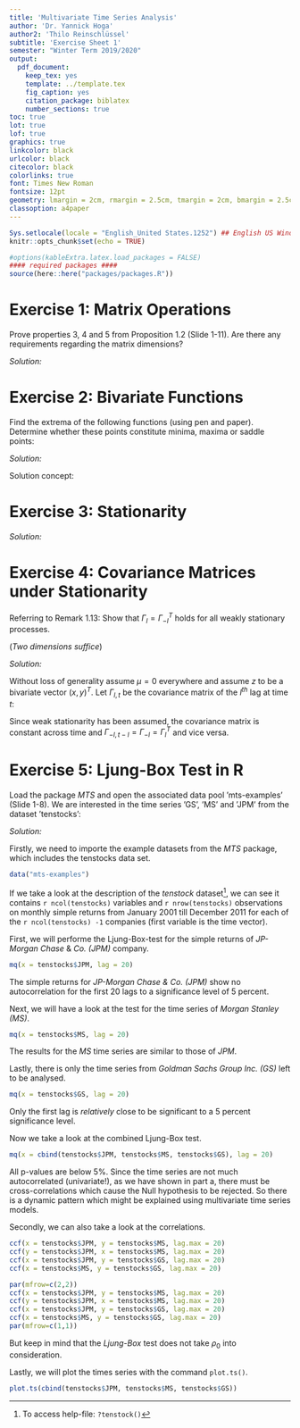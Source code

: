 ```yaml
---
title: 'Multivariate Time Series Analysis'
author: 'Dr. Yannick Hoga'
author2: 'Thilo Reinschlüssel'
subtitle: 'Exercise Sheet 1'
semester: "Winter Term 2019/2020"
output:
  pdf_document:
    keep_tex: yes
    template: ../template.tex
    fig_caption: yes
    citation_package: biblatex
    number_sections: true
toc: true
lot: true
lof: true
graphics: true
linkcolor: black
urlcolor: black
citecolor: black
colorlinks: true
font: Times New Roman
fontsize: 12pt
geometry: lmargin = 2cm, rmargin = 2.5cm, tmargin = 2cm, bmargin = 2.5cm
classoption: a4paper
---
```


```r
Sys.setlocale(locale = "English_United States.1252") ## English US Windows
knitr::opts_chunk$set(echo = TRUE)

#options(kableExtra.latex.load_packages = FALSE)
#### required packages ####
source(here::here("packages/packages.R"))
```

# Exercise 1: Matrix Operations


Prove properties 3, 4 and 5 from Proposition 1.2 (Slide 1-11). Are there any requirements regarding
the matrix dimensions?

_Solution:_ \

\begin{itemize}
    \item[i)] Property 3: $(A \otimes B)(F \otimes G) = (AF) \otimes (BG)$
    \begin{align*}
      \text{Let} \ A & = 
      \begin{pmatrix}
      a_{11} & \ldots & a_{1q}\\
      \vdots & \ddots & \vdots \\
      a_{p1} & \ldots & a_{pq}\\
      \end{pmatrix}
      \text{and} \ F = 
      \begin{pmatrix}
      f_{11} & \ldots & f_{1n}\\
      \vdots & \ddots & \vdots \\
      f_{m1} & \ldots & f_{mn}\\
      \end{pmatrix},\\
      \text{hence} (A \otimes B) & = 
      \begin{pmatrix}
      a_{11}B & \ldots & a_{1q}B\\
      \vdots & \ddots & \vdots \\
      a_{p1}B & \ldots & a_{pq}B\\
      \end{pmatrix}
      \text{and} \ (F \otimes G) \ \text{analogously}. 
    \end{align*}
    \begin{align*}
    (A \otimes B)(F \otimes G) & = 
    \begin{pmatrix}
      a_{11}B & \ldots & a_{1q}B\\
      \vdots & \ddots & \vdots \\
      a_{p1}B & \ldots & a_{pq}B\\
    \end{pmatrix}
    \begin{pmatrix}
      f_{11}G & \ldots & f_{1n}G\\
      \vdots & \ddots & \vdots \\
      f_{m1}G & \ldots & f_{mn}G\\
    \end{pmatrix}\\
    & = 
    \begin{pmatrix}
      (a_{11}B f_{11}G +\ldots + a_{1q}B f_{m1}G) & \ldots & (a_{11}B f_{1n}G +\ldots + a_{1q}B f_{mn}G)\\
      \vdots & \ddots & \vdots \\
      (a_{p1}B f_{11}G +\ldots + a_{pq}B f_{m1}G) & \ldots & (a_{p1}B f_{1n}G +\ldots + a_{pq}B f_{mn}G)\\
    \end{pmatrix}\\
     & = 
    \begin{pmatrix}
      (a_{11} f_{11} +\ldots + a_{1q} f_{m1}) & \ldots & (a_{11} f_{1n} +\ldots + a_{1q} f_{mn})\\
      \vdots & \ddots & \vdots \\
      (a_{p1} f_{11} +\ldots + a_{pq} f_{m1}) & \ldots & (a_{p1} f_{1n} +\ldots + a_{pq} f_{mn})\\
    \end{pmatrix} \otimes (BG) \\
    \end{align*}
    \begin{align*}
    & = 
    \begin{pmatrix}
      \sum_{i = 1}^{q = m} a_{1i} f_{i1} & \ldots &  \sum_{i = 1}^{q = m} a_{1i} f_{1i} \\
      \vdots & \ddots & \vdots \\
      \sum_{i = 1}^{q = m} a_{pi} f_{i1} & \ldots & \sum_{i = 1}^{q = m} a_{pi} f_{in}\\
    \end{pmatrix} \otimes (BG) \qquad \quad \\
    & = (AF) \otimes (BG) 
    \end{align*}
    Dimensions: 
      \begin{table}[h]
      \centering
      \begin{tabular}{|l|l|}
        \hline
          $A: p \times q$ & $F: m \times n$ \\ \hline
          $B: c \times d$ & $G: h \times k$ \\ \hline
      \end{tabular}
      \end{table}
    \begin{itemize}
      \item[$\Rightarrow$] $dim(A \otimes B) = pc \times qd, dim(F \otimes G) = mh \times kn$
    \end{itemize}
    \item[ii)] Property 4: $(A \otimes B)^{-1} = A^{-1} \otimes B^{-1}$ \\
    $\Rightarrow$ Claim and verify \\
    The inverse is defined as following: \\
    $(A \otimes B)(A \otimes B)^{-1} = I$, where $I$ is the identitiy matrix.\\
    Then $(A \otimes B)(A^{-1} \otimes B^{-1}) = I$ must hold if the claim was true.\\
    We know from Property 3 that $(A \otimes B)(A^{-1} \otimes B^{-1}) = (AA^{-1} \otimes BB^{-1}) =  I \otimes I = I$. \\
    Dimensions: $A$ and $B$ must be non-singular square matrices.
    \item[iii)] Property 3: $\tr(A \otimes C ) = \tr(A) \cdot \tr( C)$ for square matrices $A$ and $C$
    \begin{align*}
      \tr(A \otimes C) = 
      \tr 
      \begin{pmatrix}
        a_{11}C & \ldots & a_{1n}C \\
        \vdots & \ddots & \vdots \\
        a_{n1}C & \ldots & a_{nn}C
      \end{pmatrix}
      = \sum_{i = 1}^{n}\left( a_{ii} \tr(C) \right) = \tr(C) \sum_{i=1}^{n} a_{ii} = \tr(C) \tr(A)
    \end{align*}
\end{itemize}

# Exercise 2: Bivariate Functions

Find the extrema of the following functions (using pen and paper). Determine whether these points constitute minima, maxima or saddle points:

\begin{itemize}
    \item[a)] $f(x,y) = (x -2)^2 + (y -5)^2 + xy$
    \item[b)] $g(x,y) = (x -1)^2 - (4y + 1)^2$
\end{itemize}

_Solution:_ 

Solution concept:
\begin{enumerate}
    \item FOC: first derivatives $\overset{!}{=} 0$
    \item SOC: Inspect the Hessian matrix
    \begin{itemize}
      \item[$\Rightarrow$] $f_{xx}, f_{yy} < (>) \ 0$ for maxima (minima), but also $f_{xy}, f_{yx}$ matter. Ultimatley, eigenvalues are needed to judge correctly in complex situations. 
    \end{itemize}
\end{enumerate}


\begin{itemize}
    \item[a)] $f(x,y) = (x -2)^2 + (y -5)^2 + xy$
    \begin{align*}
      f(x,y) & = (x -2)^2 + (y - 5)^2 + xy\\
      & \\
      \dfrac{\partial f(x,y)}{\partial x} & = 2(x -2) + y \overset{!}{=} 0 \\
      \dfrac{\partial f(x,y)}{\partial y} & = 2(y -5) + x \overset{!}{=} 0 
    \end{align*}
    \begin{itemize}
      \item Solving the equation system yields:
    \end{itemize}
    \begin{align*}
      x = 2 -\dfrac{y}{2} \Rightarrow 2y - 10 + 2 - \dfrac{y}{2} = 0 &\Rightarrow y^{*} = \dfrac{16}{3} \\
      &\Rightarrow x^{*} = 2 -\dfrac{16}{3 \cdot 2} = - \dfrac{2}{3}
    \end{align*}
    \begin{itemize}
      \item Evaluating the Hessian matrix:
    \end{itemize}
    \begin{align*}
      \dfrac{\partial f(x,y)}{\partial x^2} = 2 \qquad  \dfrac{\partial f(x,y)}{\partial xy} = 1 \\
      \dfrac{\partial f(x,y)}{\partial yx} = 1  \qquad  \dfrac{\partial f(x,y)}{\partial y^2} = 2\\
      \Rightarrow H = 
      \begin{pmatrix}
        2 & 1 \\
        1 & 2
      \end{pmatrix}
    \end{align*}
    \begin{itemize}
      \item[1.] $f_{xx}, f_{yy} > 0 \Rightarrow$ Minimum is possible.
      \item[2.] $\left| H(x,y) \right|_{x = x^{*}, y = y^{*}} = 2 \cdot 2 - 1 \cdot 1 = 3 \; \Rightarrow$ That constitutes a minimum.
      \item[3.] $\lambda_1 = 3, \lambda_2 = 1 \; \Rightarrow$ Both eigenvalues are positive which is not surpising since the determinant is also positive.
      \item[$\Rightarrow$] \underline{\textit{Note}} that 1. and 2. are sufficient arguments in this case where $\left| H(x,y) \right|$ is \underline{positive definite}. 
    \end{itemize}
    \item[b)] $g(x,y) = (x -1)^2 - (4y + 1)^2$
    \begin{align*}
      g(x,y) & = (x -1)^2 + (4y - 1)^2\\
      & \\
      \dfrac{\partial g(x,y)}{\partial x} & = 2(x - 1) \overset{!}{=} 0 \Leftrightarrow x^{*} = 1 \\
      \dfrac{\partial g(x,y)}{\partial y} & = - 2 \cdot 4 (4y + 1) + x \overset{!}{=} 0 \Leftrightarrow y^{*} = - \dfrac{1}{4} 
    \end{align*}
    \begin{itemize}
      \item Evaluating the Hessian matrix:
    \end{itemize}
    \begin{align*}
    	\begin{matrix}
      \dfrac{\partial g(x,y)}{\partial x^2} = 2 \qquad  & \dfrac{\partial g(x,y)}{\partial xy} = 0 \\
      \dfrac{\partial g(x,y)}{\partial yx} = 0  \qquad  & \dfrac{\partial g(x,y)}{\partial y^2} = -32
      \end{matrix}\\
      \Rightarrow \left| H \right|_{x = 1, y = - 0,25} = 
      \begin{pmatrix}
        2 & 0 \\
        0 & -32
      \end{pmatrix}
    \end{align*}
    \begin{itemize}
      \item[1.] $f_{xx}, f_{yy} < 0 \; \Rightarrow$ No clear minimum or maximum.
      \item[2.] $|H| = 2 \cdot (-32) - 0 \cdot 0 = - 64 < 0 \; \Rightarrow$ Indicates a saddle point in the case of two variables.
      \item[3.] $\lambda_1 = 2, \lambda_2 = -32 \; \Rightarrow$ One postive eigenvalue, one negative eigenvalue is sufficient for a saddle point.  
    \end{itemize}
\end{itemize}

# Exercise 3:  Stationarity

\begin{itemize}
    \item[a)] Are weakly stationary processes always strictly stationary? Construct an example to support your argument.
    \item[b)] Is weak stationarity a necessary condition for strict stationarity? Bring an example.
    \item[] \textit{Hint: How many moments does a distribution require?}
\end{itemize}

_Solution:_ 

\begin{itemize}
    \item[a)] No. A time series of length $T$ drawing from $N(0, 1)$ for $t \in \left[0, \dfrac{T}{2} \right]$ and drawing from Student’s $t$-distribution for $t \in \left(\dfrac{T}{2}, T \right]$ has a constant mean $\mu = 0$ and variance $\sigma^2 = 1$, but the kurtosis ($4^{th}$ moment) changes throughout time. In consequence the joint distribution of a subsequence $x_{t-p}, \ldots , x_{t+p}$ is not independent of $t$. Therefore it is not strictly stationary
    \item[b)] No. Take the Cauchy distribution as an example: $f(x) = \dfrac{1}{\pi} \cdot \dfrac{s}{s^2 + (x -t)^2}$. Any $i.i.d.$ sample from this distribution would be obviously strictly stationary. Yet this distribution has no existing moments at all (the integral diverges), hence it cannot exhibit a constant expected value or variance over time. Therefore it is only strictly stationary, but not weakly stationary! (Other example: $t_1$ distribution, where only the mean but not the variance exists).
\end{itemize}

# Exercise 4:  Covariance Matrices under Stationarity

Referring to Remark 1.13: Show that $\Gamma_l = \Gamma^{T}_{-l}$ holds for all weakly stationary processes.

(_Two dimensions suffice_)

_Solution:_ 

Without loss of generality assume $\mu = 0$ everywhere and assume $z$ to be a bivariate
vector $(x,y)^T$. Let $\Gamma_{l,t}$ be the covariance matrix of the $l^{th}$ lag at time $t$:

\begin{align*}
\Gamma_{l,t} = 
\begin{bmatrix}
  \mathbb{E}(x_t \cdot x_{t-l}) & \mathbb{E}(x_t \cdot y_{t-l}) \\
  \mathbb{E}(y_t \cdot x_{t-l}) & \mathbb{E}(y_t \cdot y_{t-l}) \\
\end{bmatrix}
\quad \text{and} \quad 
\Gamma_{l,t}^{T} = 
\begin{bmatrix}
  \mathbb{E}(x_{t-l} \cdot x_t ) & \mathbb{E}(x_{t-l} \cdot y_t) \\
  \mathbb{E}(y_{t-l} \cdot x_t  ) & \mathbb{E}( y_{t-l} \cdot y_t) \\
\end{bmatrix}
= \Gamma_{-l, t- l}
\end{align*}

Since weak stationarity has been assumed, the covariance matrix is constant across time and $\Gamma_{-l, t- l} = \Gamma_{-l} = \Gamma_{l}^{T}$ and vice versa.

# Exercise 5: Ljung-Box Test in R

Load the package _MTS_ and open the associated data pool ’mts-examples’ (Slide 1-8). We are interested in the time series ’GS’, ’MS’ and ’JPM’ from the dataset ’tenstocks’:

\begin{itemize}
  \item[a)] First apply the Ljung-Box test on each time series individually. What do the results imply?
  \item[b)] Now apply the multivariate Ljung-Box test on all three time series together. Compare the results with those from the univariate test and comment on it.
\end {itemize}

_Solution:_ 

Firstly, we need to importe the example datasets from the _MTS_ package, which includes the tenstocks data set. 
```r
data("mts-examples")
```

If we take a look at the description of the _tenstock_ dataset^[To access help-file: `?tenstock()`], we can see it contains `r ncol(tenstocks)` variables and `r nrow(tenstocks)` observations on  monthly simple returns from January 2001 till December 2011 for each of the `r ncol(tenstocks) -1` companies (first variable is the time vector).   

\begin{itemize}
  \item[a)] First apply the Ljung-Box test on each time series individually. What do the results imply?
\end {itemize}

First, we will performe the Ljung-Box-test for the simple returns of _JP-Morgan Chase_ & _Co. (JPM)_ company. 

```r
mq(x = tenstocks$JPM, lag = 20) 
```

\FloatBarrier
The simple returns for _JP-Morgan Chase & Co. (JPM)_ show no autocorrelation for the first 20 lags to a significance level of 5 percent.   

Next, we will have a look at the test for the time series of _Morgan Stanley (MS)_.
\FloatBarrier

```r
mq(x = tenstocks$MS, lag = 20) 
```

The results for the _MS_ time series are similar to those of _JPM_.


Lastly, there is only the time series from _Goldman Sachs Group Inc. (GS)_ left to be analysed. 

```r
mq(x = tenstocks$GS, lag = 20)
```

Only the first lag is _relatively_ close to be significant to a 5 percent significance level.

\begin{itemize}
  \item[b)] Now apply the multivariate Ljung-Box test on all three time series together. Compare the results with those from the univariate test and comment on it.
\end {itemize}

Now we take a look at the combined Ljung-Box test. 

```r
mq(x = cbind(tenstocks$JPM, tenstocks$MS, tenstocks$GS), lag = 20)
```

All p-values are below 5%. Since the time series are not much autocorrelated (univariate!), as we have shown in part a, there must be cross-correlations which cause the Null hypothesis to be rejected. So there is a dynamic pattern which might be explained using multivariate time series models.

Secondly, we can also take a look at the correlations. 

```r
ccf(x = tenstocks$JPM, y = tenstocks$MS, lag.max = 20)
ccf(y = tenstocks$JPM, x = tenstocks$MS, lag.max = 20) 
ccf(x = tenstocks$JPM, y = tenstocks$GS, lag.max = 20)
ccf(x = tenstocks$MS, y = tenstocks$GS, lag.max = 20)
```

```r
par(mfrow=c(2,2))
ccf(x = tenstocks$JPM, y = tenstocks$MS, lag.max = 20)
ccf(y = tenstocks$JPM, x = tenstocks$MS, lag.max = 20) 
ccf(x = tenstocks$JPM, y = tenstocks$GS, lag.max = 20)
ccf(x = tenstocks$MS, y = tenstocks$GS, lag.max = 20)
par(mfrow=c(1,1))
```

But keep in mind that the _Ljung-Box_ test does not take $\rho_0$ into consideration.

Lastly, we will plot the times series with the command `plot.ts()`.  

```r
plot.ts(cbind(tenstocks$JPM, tenstocks$MS, tenstocks$GS)) 
```

